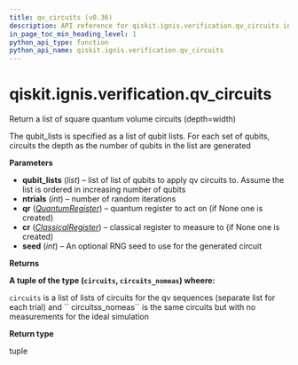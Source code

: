 ```yaml
---
title: qv_circuits (v0.36)
description: API reference for qiskit.ignis.verification.qv_circuits in qiskit v0.36
in_page_toc_min_heading_level: 1
python_api_type: function
python_api_name: qiskit.ignis.verification.qv_circuits
---
```


<span id="qiskit-ignis-verification-qv-circuits" />

# qiskit.ignis.verification.qv\_circuits

<Function id="qiskit.ignis.verification.qv_circuits" isDedicatedPage={true} github="https://github.com/qiskit-community/qiskit-ignis/tree/stable/0.7/qiskit/ignis/verification/quantum_volume/circuits.py" signature="qv_circuits(qubit_lists, ntrials=1, qr=None, cr=None, seed=None)">
  Return a list of square quantum volume circuits (depth=width)

  The qubit\_lists is specified as a list of qubit lists. For each set of qubits, circuits the depth as the number of qubits in the list are generated

  **Parameters**

  *   **qubit\_lists** (*list*) – list of list of qubits to apply qv circuits to. Assume the list is ordered in increasing number of qubits
  *   **ntrials** (*int*) – number of random iterations
  *   **qr** ([*QuantumRegister*](qiskit.circuit.QuantumRegister "qiskit.circuit.QuantumRegister")) – quantum register to act on (if None one is created)
  *   **cr** ([*ClassicalRegister*](qiskit.circuit.ClassicalRegister "qiskit.circuit.ClassicalRegister")) – classical register to measure to (if None one is created)
  *   **seed** (*int*) – An optional RNG seed to use for the generated circuit

  **Returns**

  **A tuple of the type (`circuits`, `circuits_nomeas`) wheere:**

  `circuits` is a list of lists of circuits for the qv sequences (separate list for each trial) and \`\` circuitss\_nomeas\`\` is the same circuits but with no measurements for the ideal simulation

  **Return type**

  tuple
</Function>

